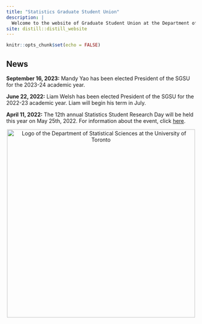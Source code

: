 ```yaml
---
title: "Statistics Graduate Student Union"
description: |
  Welcome to the website of Graduate Student Union at the Department of Statistical Sciences at the University of Toronto.
site: distill::distill_website
---
```


```r
knitr::opts_chunk$set(echo = FALSE)
```


## News
**September 16, 2023:** Mandy Yao has been elected President of the SGSU for the 2023-24 academic year. 

**June 22, 2022:** Liam Welsh has been elected President of the SGSU for the 2022-23 academic year. Liam will begin his term in July. 

**April 11, 2022:** The 12th annual Statistics Student Research Day will be held this year on May 25th, 2022. For information about the event, click [here](https://sgsu-uoft.github.io/ResearchDay2022/).

<center>
<div class "layout-chunk">
<img align="center" src="dept_logo.png" width="500" alt="Logo of the Department of Statistical Sciences at the University of Toronto">
</div>
</center>

